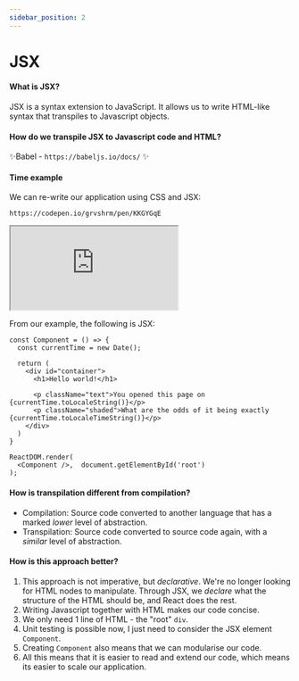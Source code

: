 ```yaml
---
sidebar_position: 2
---
```


# JSX

#### What is JSX?

JSX is a syntax extension to JavaScript. It allows us to write HTML-like syntax that transpiles to Javascript objects.

#### How do we transpile JSX to Javascript code and HTML?

✨Babel - `https://babeljs.io/docs/` ✨

#### Time example

We can re-write our application using CSS and JSX:

```
https://codepen.io/grvshrm/pen/KKGYGqE
```

<iframe
  src="https://codepen.io/grvshrm/embed/KKGYGqE"
  style={{ width: "100%", height: "400px" }}
></iframe>

From our example, the following is JSX:

```
const Component = () => {
  const currentTime = new Date();
  
  return (
    <div id="container">
      <h1>Hello world!</h1>

      <p className="text">You opened this page on {currentTime.toLocaleString()}</p>
      <p className="shaded">What are the odds of it being exactly {currentTime.toLocaleTimeString()}</p>
    </div>
  )
}

ReactDOM.render(
  <Component />,  document.getElementById('root')
);
```

#### How is transpilation different from compilation?

- Compilation: Source code converted to another language that has a marked _lower_ level of abstraction.
- Transpilation: Source code converted to source code again, with a _similar_ level of abstraction.

#### How is this approach better?

1. This approach is not imperative, but *declarative*. We're no longer looking for HTML nodes to manipulate. Through JSX, we _declare_ what the structure of the HTML should be, and React does the rest.
2. Writing Javascript together with HTML makes our code concise.
3. We only need 1 line of HTML - the "root" `div`.
4. Unit testing is possible now, I just need to consider the JSX element `Component`.
5. Creating `Component` also means that we can modularise our code.
6. All this means that it is easier to read and extend our code, which means its easier to scale our application.
